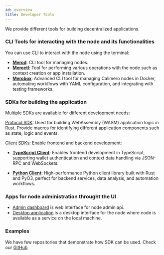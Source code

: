 ```yaml
---
id: overview
title: Developer Tools
---
```


We provide different tools for building decentralized applications.

### CLI Tools for interacting with the node and its functionalities

You can use CLI to interact with the node using the terminal:

- **[Merod](./CLI/merod)**: CLI tool for managing nodes.
- **[Meroctl](./CLI/meroctl)**: Tool for performing various operations with the
  node such as context creation or app installation.
- **[Merobox](./merobox)**: Advanced CLI tool for managing Calimero nodes in
  Docker, automating workflows with YAML configuration, and integrating with
  testing frameworks.

### SDKs for building the application

Multiple SDKs are available for different development needs:

[Protocol SDK](./SDK/protocol-sdk/protocol-sdk): Used for building WebAssembly
(WASM) application logic in Rust. Provide macros for identifying different
application components such as state, logic and events.

[Client SDKs](/developer-tools/SDK/client-sdk): Enable frontend and backend
development:

- **[TypeScript Client](/developer-tools/SDK/client-sdk/client-ts-sdk)**:
  Enables frontend development in TypeScript, supporting wallet authentication
  and context data handling via JSON-RPC and WebSockets.

- **[Python Client](/developer-tools/SDK/client-sdk/calimero-client-py)**:
  High-performance Python client library built with Rust and PyO3, perfect for
  backend services, data analysis, and automation workflows.

### Apps for node administration throught the UI

- [Admin dashboard](./apps/admin-dashboard) is web interface for node admin api.
- [Desktop application](./apps/desktop-app) is a desktop interface for the node
  where node is available as a service on the local machine.

### Examples

We have few repositories that demonstrate how SDK can be used. Check our
[GitHub](https://github.com/calimero-network)

